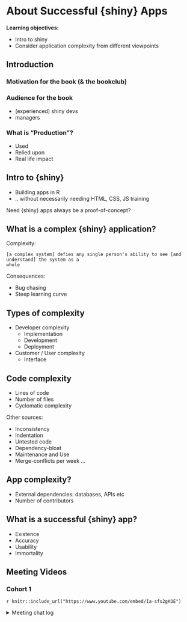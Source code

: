 # About Successful {shiny} Apps

**Learning objectives:**

- Intro to shiny
- Consider application complexity from different viewpoints

## Introduction

### Motivation for the book (& the bookclub)

### Audience for the book

- (experienced) shiny devs
- managers

### What is "Production"?

- Used
- Relied upon
- Real life impact

## Intro to {shiny}

- Building apps in R
- .. without necessarily needing HTML, CSS, JS training

Need {shiny} apps always be a proof-of-concept?

## What is a complex {shiny} application?

Complexity:

    [a complex system] defies any single person's ability to see [and understand] the system as a
    whole

Consequences:

- Bug chasing
- Steep learning curve

## Types of complexity

- Developer complexity
  - Implementation
  - Development
  - Deployment

- Customer / User complexity
  - Interface

## Code complexity

- Lines of code
- Number of files
- Cyclomatic complexity

Other sources:

- Inconsistency
- Indentation
- Untested code
- Dependency-bloat
- Maintenance and Use
- Merge-conflicts per week ...

## App complexity?

- External dependencies: databases, APIs etc
- Number of contributors

## What is a successful {shiny} app?

- Existence
- Accuracy
- Usability
- Immortality

## Meeting Videos

### Cohort 1

`r knitr::include_url("https://www.youtube.com/embed/Ia-sfs2gKOE")`

<details>
  <summary> Meeting chat log </summary>
  
```
00:10:22	Ryan Metcalf:	https://unleash-shiny.rinterface.com/index.html
```
</details>
